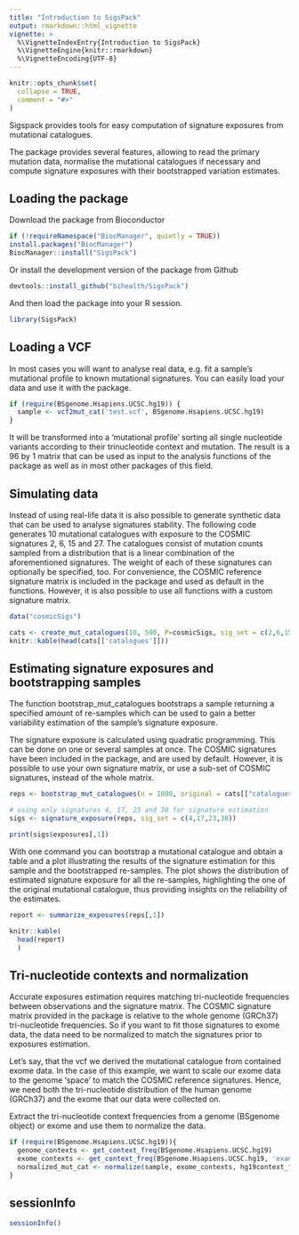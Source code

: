 ```yaml
---
title: "Introduction to SigsPack"
output: rmarkdown::html_vignette
vignette: >
  %\VignetteIndexEntry{Introduction to SigsPack}
  %\VignetteEngine{knitr::rmarkdown}
  %\VignetteEncoding{UTF-8}
---
```


```r
knitr::opts_chunk$set(
  collapse = TRUE,
  comment = "#>"
)
```

Sigspack provides tools for easy computation of signature exposures from 
mutational catalogues. 

The package provides several features, allowing to read 
the primary mutation data, normalise the mutational catalogues if necessary and
compute signature exposures with their bootstrapped variation estimates.


## Loading the package

Download the package from Bioconductor

```r
if (!requireNamespace("BiocManager", quietly = TRUE))
install.packages("BiocManager")
BiocManager::install("SigsPack")
```
        
Or install the development version of the package from Github

```r
devtools::install_github("bihealth/SigsPack")
```
        
And then load the package into your R session.

```r
library(SigsPack)
```

## Loading a VCF

In most cases you will want to analyse real data, e.g. fit a sample's mutational
profile to known mutational signatures. You can easily load your data and use it
with the package.

```r
if (require(BSgenome.Hsapiens.UCSC.hg19)) {
  sample <- vcf2mut_cat('test.vcf', BSgenome.Hsapiens.UCSC.hg19)
}
```

It will be transformed into a 'mutational profile' sorting all single nucleotide
variants according to their trinucleotide context and mutation. The result is a 
96 by 1 matrix that can be used as input to the analysis functions of the
package as well as in most other packages of this field.

## Simulating data

Instead of using real-life data it is also possible to generate 
synthetic data that can be used to analyse signatures stability. 
The following code generates 10 mutational catalogues  with exposure to the 
COSMIC signatures 2, 6, 15 and 27. The catalogues consist of mutation counts 
sampled from a distribution that is a linear combination of the aforementioned 
signatures. The weight of each of these signatures can optionally be specified, 
too. For convenience, the COSMIC reference signature matrix is included in the
package and used as default in the functions. However, it is also possible to 
use all functions with a custom signature matrix.
```r
data("cosmicSigs")

cats <- create_mut_catalogues(10, 500, P=cosmicSigs, sig_set = c(2,6,15,27))
knitr::kable(head(cats[['catalogues']]))

```


## Estimating signature exposures and bootstrapping samples

The function bootstrap_mut_catalogues bootstraps a sample returning a specified
amount of re-samples which can be used to gain a better variability estimation 
of the sample’s signature exposure.

The signature exposure is calculated using quadratic programming. This can be 
done on one or several samples at once. The COSMIC signatures have been included
in the package, and are used by default. However, it is possible to use your own
signature matrix, or use a sub-set of COSMIC signatures, instead of the whole 
matrix.
```r

reps <- bootstrap_mut_catalogues(n = 1000, original = cats[["catalogues"]][,1])

# using only signatures 4, 17, 23 and 30 for signature estimation
sigs <- signature_exposure(reps, sig_set = c(4,17,23,30))

print(sigs$exposures[,1])
```

With one command you can bootstrap a mutational catalogue and obtain a table and
a plot illustrating the results of the signature estimation for this sample and 
the bootstrapped re-samples. The plot shows the distribution of estimated 
signature exposure for all the re-samples, highlighting the one of the original 
mutational catalogue, thus providing insights on the reliability of the 
estimates.
```r

report <- summarize_exposures(reps[,1])

knitr::kable(
  head(report)
  )

```

## Tri-nucleotide contexts and normalization
Accurate exposures estimation requires matching tri-nucleotide frequencies 
between observations and the signature matrix. The COSMIC signature matrix 
provided in the package is relative to the whole genome (GRCh37) tri-nucleotide 
frequencies. So if you want to fit those signatures to exome data, the data need
to be normalized to match the signatures prior to exposures estimation. 

Let's say, that the vcf we derived the mutational catalogue from contained exome
data. In the case of this example, we want to scale our exome data to the
genome 'space' to match the COSMIC reference signatures. Hence, we need both the 
tri-nucleotide distribution of the human genome (GRCh37) and the exome that our 
data were collected on.

Extract the tri-nucleotide context frequencies from a genome (BSgenome 
object) or exome and use them to normalize the data.
```r
if (require(BSgenome.Hsapiens.UCSC.hg19)){
  genome_contexts <- get_context_freq(BSgenome.Hsapiens.UCSC.hg19)
  exome_contexts <- get_context_freq(BSgenome.Hsapiens.UCSC.hg19, 'example_exome.bed')
  normalized_mut_cat <- normalize(sample, exome_contexts, hg19context_freq)
}

```


## sessionInfo
```r
sessionInfo()
```
